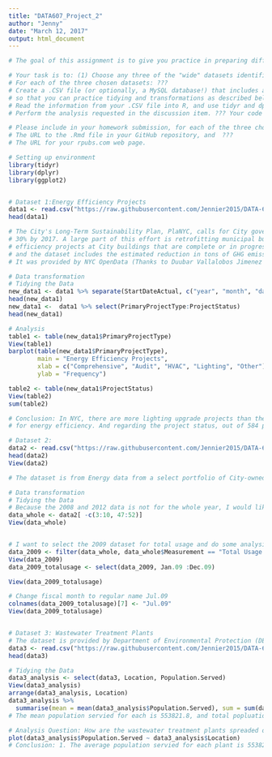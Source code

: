 ```yaml
---
title: "DATA607_Project_2"
author: "Jenny"
date: "March 12, 2017"
output: html_document
---
```


```r
# The goal of this assignment is to give you practice in preparing different datasets for downstream analysis work. 

# Your task is to: (1) Choose any three of the "wide" datasets identified in the Week 6 Discussion items.  (You may use your own dataset; please don't use my Sample Post dataset, since that was used in your Week 6 assignment!)  
# For each of the three chosen datasets: ???
# Create a .CSV file (or optionally, a MySQL database!) that includes all of the information included in the dataset.  You're encouraged to use a "wide" structure similar to how the information appears in the discussion item, 
# so that you can practice tidying and transformations as described below. ???
# Read the information from your .CSV file into R, and use tidyr and dplyr as needed to tidy and transform your data.  [Most of your grade will be based on this step!] ???
# Perform the analysis requested in the discussion item. ??? Your code should be in an R Markdown file, posted to rpubs.com, and should include narrative descriptions of your data cleanup work, analysis, and conclusions. 

# Please include in your homework submission, for each of the three chosen datasets: ??? 
# The URL to the .Rmd file in your GitHub repository, and  ???
# The URL for your rpubs.com web page. 

# Setting up environment
library(tidyr)
library(dplyr)
library(ggplot2)


# Dataset 1:Energy Efficiency Projects
data1 <- read.csv("https://raw.githubusercontent.com/Jennier2015/DATA-607/master/Project%202/Energy_Efficiency_Projects.csv")
head(data1)

# The City's Long-Term Sustainability Plan, PlaNYC, calls for City government to reduce greenhouse gas emissions produced by municipal operations 
# 30% by 2017. A large part of this effort is retrofitting municipal buildings to become more energy efficient. This dataset lists energy 
# efficiency projects at City buildings that are complete or in progress. Projects are listed by address, building name, and agency, 
# and the dataset includes the estimated reduction in tons of GHG emissions associated with the project. In summary, this dataset has 584 rows and 9 columns.
# It was provided by NYC OpenData (Thanks to Duubar Vallalobos Jimenez from Disscussion Forum)

# Data transformation
# Tidying the Data
new_data1 <- data1 %>% separate(StartDateActual, c("year", "month", "day"), sep = "-")
head(new_data1)
new_data1 <-  data1 %>% select(PrimaryProjectType:ProjectStatus)
head(new_data1)

# Analysis
table1 <- table(new_data1$PrimaryProjectType)
View(table1)
barplot(table(new_data1$PrimaryProjectType),
        main = "Energy Efficiency Projects",
        xlab = c("Comprehensive", "Audit", "HVAC", "Lighting", "Other"),
        ylab = "Frequency")

table2 <- table(new_data1$ProjectStatus)
View(table2)
sum(table2)

# Conclusion: In NYC, there are more lighting upgrade projects than the other kinds of energy efficiency projects. And other than regular and common types of projects, there are still a good amount of other projects
# for energy efficiency. And regarding the project status, out of 584 projects, there are 260 completed projects, which is a good rate of projects accomplished.

# Dataset 2: 
data2 <- read.csv("https://raw.githubusercontent.com/Jennier2015/DATA-607/master/Project%202/Energy_Usage_From_DOE_Buildings.csv")
head(data2)
View(data2)

# The dataset is from Energy data from a select portfolio of City-owned buildings (DOE) provided by NYC OpenData.

# Data transformation
# Tidying the Data
# Because the 2008 and 2012 data is not for the whole year, I would like to exclude the data from 2008 and 2012.
data_whole <- data2[ -c(3:10, 47:52)]
View(data_whole)


# I want to select the 2009 dataset for total usage and do some analysis.
data_2009 <- filter(data_whole, data_whole$Measurement == "Total Usage (mmBTUs)")
View(data_2009)
data_2009_totalusage <- select(data_2009, Jan.09 :Dec.09)

View(data_2009_totalusage) 

# Change fiscal month to regular name Jul.09 
colnames(data_2009_totalusage)[7] <- "Jul.09"
View(data_2009_totalusage)


# Dataset 3: Wastewater Treatment Plants
# The dataset is provided by Department of Environmental Protection (DEP).
data3 <- read.csv("https://raw.githubusercontent.com/Jennier2015/DATA-607/master/Project%202/Wastewater_Treatment_Plants.csv")
head(data3)

# Tidying the Data
data3_analysis <- select(data3, Location, Population.Served)
View(data3_analysis)
arrange(data3_analysis, Location)
data3_analysis %>% 
  summarise(mean = mean(data3_analysis$Population.Served), sum = sum(data3_analysis$Population.Served), n = n())
# The mean population servied for each is 553821.8, and total popluation is 7753505.

# Analysis Question: How are the wastewater treatment plants spreaded out based on location?
plot(data3_analysis$Population.Served ~ data3_analysis$Location)
# Conclusion: 1. The average population servied for each plant is 553821.8. 2. The average population servied at north are higher than East and South.


```

